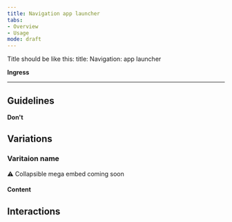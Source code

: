 ```yaml
---
title: Navigation app launcher
tabs: 
- Overview
- Usage
mode: draft
---
```


Title should be like this: 
title: Navigation: app launcher


**Ingress**
<!--One to two sentences as an introduction to the component-->

***

## Guidelines
<!--List how to use it, sizes, widths, grid interactions, color allowances -->


**Don't**
<!--Bullet point list if needed -->


## Variations 


### Varitaion name
<!--One ### heading per frame in Figma, explaning each componnet in that frame. One 'content' section per variation if needed -->

:warning: Collapsible mega embed coming soon


#### Content



## Interactions
